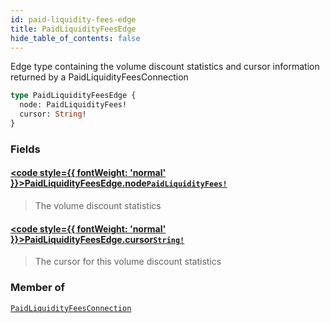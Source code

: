 ```yaml
---
id: paid-liquidity-fees-edge
title: PaidLiquidityFeesEdge
hide_table_of_contents: false
---
```








Edge type containing the volume discount statistics and cursor information returned by a PaidLiquidityFeesConnection

```graphql
type PaidLiquidityFeesEdge {
  node: PaidLiquidityFees!
  cursor: String!
}
```


### Fields

#### [<code style={{ fontWeight: 'normal' }}>PaidLiquidityFeesEdge.<b>node</b></code>](#)<Bullet />[`PaidLiquidityFees!`](/testnet/api/graphql/objects/paid-liquidity-fees) <Badge class="secondary" text="non-null"/> <Badge class="secondary" text="object"/>
> The volume discount statistics
> 

#### [<code style={{ fontWeight: 'normal' }}>PaidLiquidityFeesEdge.<b>cursor</b></code>](#)<Bullet />[`String!`](/testnet/api/graphql/scalars/string) <Badge class="secondary" text="non-null"/> <Badge class="secondary" text="scalar"/>
> The cursor for this volume discount statistics
> 



### Member of

[`PaidLiquidityFeesConnection`](/testnet/api/graphql/objects/paid-liquidity-fees-connection)  <Badge class="secondary" text="object"/>



